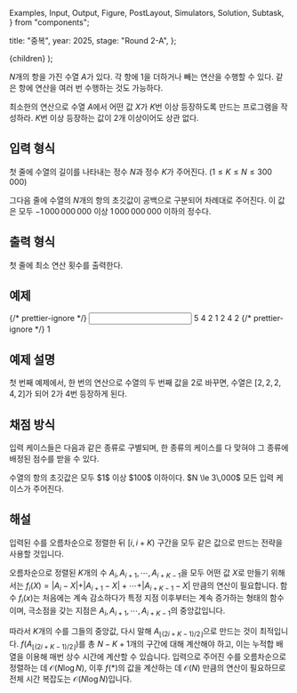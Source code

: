   Examples,
  Input,
  Output,
  Figure,
  PostLayout,
  Simulators,
  Solution,
  Subtask,
} from "components";

  title: "중복",
  year: 2025,
  stage: "Round 2-A",
};

  <PostLayout meta={meta}>{children}</PostLayout>
);

$N$개의 항을 가진 수열 $A$가 있다.
각 항에 $1$을 더하거나 빼는 연산을 수행할 수 있다.
같은 항에 연산을 여러 번 수행하는 것도 가능하다. 

최소한의 연산으로 수열 $A$에서 어떤 값 $X$가 $K$번 이상 등장하도록
만드는 프로그램을 작성하라.
$K$번 이상 등장하는 값이 $2$개 이상이어도 상관 없다.

## 입력 형식

첫 줄에 수열의 길이를 나타내는 정수 $N$과 정수 $K$가 주어진다.
($1 \le K \le N \le 300\,000$)

그다음 줄에 수열의 $N$개의 항의 초깃값이 공백으로 구분되어 차례대로 주어진다.
이 값은 모두 $-1\,000\,000\,000$ 이상 $1\,000\,000\,000$ 이하의 정수다.

## 출력 형식

첫 줄에 최소 연산 횟수를 출력한다.

## 예제

<Examples>
  {/* prettier-ignore */}
  <Input>
5 4
2 1 2 4 2
  </Input>
  {/* prettier-ignore */}
  <Output>
1
  </Output>
</Examples>

## 예제 설명

첫 번째 예제에서, 한 번의 연산으로 수열의 두 번째 값을 $2$로 바꾸면,
수열은 $[2, 2, 2, 4, 2]$가 되어 $2$가 $4$번 등장하게 된다.

## 채점 방식

입력 케이스들은 다음과 같은 종류로 구별되며, 한 종류의 케이스를 다 맞혀야 그 종류에 배정된 점수를 받을 수 있다.

<Subtask index={1} score={13}>
  수열의 항의 초깃값은 모두 $1$ 이상 $100$ 이하이다.
</Subtask>
<Subtask index={2} score={26}>
  $N \le 3\,000$
</Subtask>
<Subtask index={3} score={61}>
  모든 입력 케이스가 주어진다.
</Subtask>

## 해설

<Solution>

입력된 수를 오름차순으로 정렬한 뒤 $[i, i+K)$ 구간을 모두 같은 값으로 만드는 전략을 사용할 것입니다.

오름차순으로 정렬된 $K$개의 수 $A_i, A_{i+1}, \cdots, A_{i+K-1}$을 모두 어떤 값 $X$로 만들기 위해서는 $f_i(X) = \vert A_i - X \vert + \vert A_{i+1} - X \vert + \cdots + \vert A_{i+K-1} - X \vert$ 만큼의 연산이 필요합니다. 함수 $f_i(x)$는 처음에는 계속 감소하다가 특정 지점 이후부터는 계속 증가하는 형태의 함수이며, 극소점을 갖는 지점은 $A_i, A_{i+1}, \cdots, A_{i+K-1}$의 중앙값입니다.

따라서 $K$개의 수를 그들의 중앙값, 다시 말해 $A_{\lfloor (2i+K-1)/2 \rfloor}$으로 만드는 것이 최적입니다. $f(A_{\lfloor (2i+K-1)/2 \rfloor})$를 총 $N-K+1$개의 구간에 대해 계산해야 하고, 이는 누적합 배열을 이용해 매번 상수 시간에 계산할 수 있습니다. 입력으로 주어진 수를 오름차순으로 정렬하는 데 $\mathcal{O}(N \log N)$, 이후 $f(\ast)$의 값을 계산하는 데 $\mathcal{O}(N)$ 만큼의 연산이 필요하므로 전체 시간 복잡도는 $\mathcal{O}(N \log N)$입니다.

</Solution>
